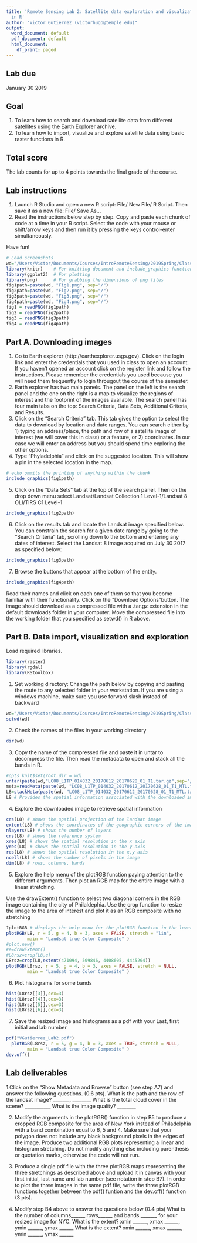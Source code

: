 ```yaml
---
title: 'Remote Sensing Lab 2: Satellite data exploration and visualization
  in R'
author: "Victor Gutierrez (victorhugo@temple.edu)"
output:
  word_document: default
  pdf_document: default
  html_document:
    df_print: paged
---
```


## Lab due
January 30 2019

## Goal
1.	To learn how to search and download satellite data from different satellites using the Earth Explorer archive.
2. To learn how to import, visualize and explore satellite data using basic raster functions in R.

## Total score
The lab counts for up to 4 points towards the final grade of the course.

## Lab instructions
1.	Launch R Studio and open a new R script: File/ New File/ R Script. Then save it as a new file: File/ Save As…
2.	Read the instructions below step by step. Copy and paste each chunk of code at a time in your R script. Select the code with your mouse or shift/arrow keys and then run it by pressing the keys control-enter simultaneously.

Have fun!

```r
# Load screenshots
wd="/Users/Victor/Documents/Courses/IntroRemoteSensing/2019Spring/Class2/LabMaterialsNTest"
library(knitr)    # For knitting document and include_graphics function
library(ggplot2)  # For plotting
library(png)      # For grabbing the dimensions of png files
fig1path=paste(wd, "Fig1.png", sep="/")
fig2path=paste(wd, "Fig2.png", sep="/")
fig3path=paste(wd, "Fig3.png", sep="/")
fig4path=paste(wd, "Fig4.png", sep="/")
fig1 = readPNG(fig1path)
fig2 = readPNG(fig2path)
fig3 = readPNG(fig3path)
fig4 = readPNG(fig4path)
```

## Part A. Downloading images
1.	Go to Earth explorer (http://earthexplorer.usgs.gov). Click on the login link and enter the credentials that you used in class to open an account. If you haven’t opened an account click on the register link and follow the instructions. Please remember the credentials you used because you will need them frequently to login througout the course of the semester.
2.	Earth explorer has two main panels. The panel on the left is the search panel and the one on the right is a map to visualize the regions of interest and the footprint of the images available. The search panel has four main tabs on the top: Search Criteria, Data Sets, Additional Criteria, and Results. 
3.	Click on the “Search Criteria” tab. This tab gives the option to select the data to download by location and date ranges. You can search either by 1) typing an address/place, the path and row of a satellite image of interest (we will cover this in class) or a feature, or 2) coordinates. In our case we will enter an address but you should spend time exploring the other options.
4.	Type “Phyladelphia” and click on the suggested location. This will show a pin in the selected location in the map.
```r
# echo ommits the printing of anything within the chunk 
include_graphics(fig1path)
```

5.	Click on the “Data Sets” tab at the top of the search panel. Then on the drop down menu select Landsat/Landsat Collection 1 Level-1/Landsat 8 OLI/TIRS C1 Level-1

```r
include_graphics(fig2path)
```

6. Click on the results tab and locate the Landsat image specified below. You can constrain the search for a given date range by going to the “Search Criteria” tab, scrolling down to the bottom and entering any dates of interest. Select the Landsat 8 image acquired on July 30 2017 as specified below:
```r
include_graphics(fig3path)
```

7.	Browse the buttons that appear at the bottom of the entity.
```r
include_graphics(fig4path)
```

Read their names and click on each one of them so that you become familiar with their functionality. Click on the “Download Options”button. The image should download as a compressed file with a .tar.gz extension in the default downloads folder in your computer. Move the compressed file into the working folder that you specified as setwd() in R above.

## Part B. Data import, visualization and exploration
Load required libraries.
```r
library(raster)
library(rgdal)
library(RStoolbox)
```
1. Set working directory: Change the path below by copying and pasting the route to any selected folder in your workstation. If you are using a windows machine, make sure you use forward slash instead of backward
```r
wd="/Users/Victor/Documents/Courses/IntroRemoteSensing/2019Spring/Class2/LabMaterialsNTest"
setwd(wd)
```

2. Check the names of the files in your working directory
```r
dir(wd)
```

3. Copy the name of the compressed file and paste it in untar to decompress the file. Then read the metadata to open and stack all the bands in R.
```r
#opts_knit$set(root.dir = wd)
untar(paste(wd,"LC08_L1TP_014032_20170612_20170628_01_T1.tar.gz",sep="/"))
meta=readMeta(paste(wd, "LC08_L1TP_014032_20170612_20170628_01_T1_MTL.txt", sep="/"))
L8=stackMeta(paste(wd, "LC08_L1TP_014032_20170612_20170628_01_T1_MTL.txt", sep="/"))
L8 # Provides the spatial information associated with the downloaded image.
```

4. Explore the downloaded image to retrieve spatial information
```r
crs(L8) # shows the spatial projection of the landsat image
extent(L8) # shows the coordinates of the geographic corners of the image
nlayers(L8) # shows the number of layers
crs(L8) # shows the reference system
xres(L8) # shows the spatial resolution in the x axis
yres(L8) # shows the spatial resolution in the y axis
res(L8) # shows the spatial resolution in the x,y axis
ncell(L8) # shows the number of pixels in the image
dim(L8) # rows, columns, bands
```

5. Explore the help menu of the plotRGB function paying attention to the different arguments. Then plot an RGB map for the entire image with a linear stretching. 

Use the drawExtent() function to select two diagonal corners in the RGB image containing the city of Philaldephia. Use the crop function to resize the image to the area of interest and plot it as an RGB composite with no stretching
```r
?plotRGB # displays the help menu for the plotRGB function in the lower right panel of RStudio.
plotRGB(L8, r = 5, g = 4, b = 3, axes = FALSE, stretch = "lin",
        main = "Landsat true Color Composite" )
#plot.new()
#e=drawExtent()
#L8rsz=crop(L8,e)
L8rsz=crop(L8,extent(471094, 509846, 4408605, 4445204))
plotRGB(L8rsz, r = 5, g = 4, b = 3, axes = FALSE, stretch = NULL,
        main = "Landsat true Color Composite" )
```

6. Plot histograms for some bands
```r
hist(L8rsz[[3]],cex=3)
hist(L8rsz[[4]],cex=3)
hist(L8rsz[[5]],cex=3)
hist(L8rsz[[6]],cex=3)
```

7. Save the resized image and histograms as a pdf with your Last, first initial and lab number
```r
pdf("VGutierrez_Lab2.pdf")
  plotRGB(L8rsz, r = 5, g = 4, b = 3, axes = TRUE, stretch = NULL,
        main = "Landsat true Color Composite" )
dev.off()
```

## Lab deliverables
1.Click on the “Show Metadata and Browse” button (see step A7) and answer the following questions. (0.6 pts).
What is the path and the row of the landsat image? _______, ________ 
What is the total cloud cover in the scene? ___________ 
What is the image quality? ________ 

2. Modify the arguments in the plotRGB() function in step B5 to produce a cropped RGB composite for the area of New York instead of Philadelphia with a band combination equal to 6, 5 and 4. Make sure that your polygon does not include any black background pixels in the edges of the image. Produce two additional RGB plots representing a linear and histogram stretching. Do not modify anything else including parenthesis or quotation marks, otherwise the code will not run. 
3. Produce a single pdf file with the three plotRGB maps representing the three stretchings as described above and upload it in canvas with your first initial, last name and lab number (see notation in step B7). In order to plot the three images in the same pdf file, write the three plotRGB functions together between the pdf() funtion and the dev.off() function (3 pts). 

4. Modify step B4 above to answer the questions below (0.4 pts)
What is the number of columns______ rows______ and bands _______ for your resized image for NYC.
What is the extent? xmin ______, xmax ______, ymin ______, ymax ______
What is the extent? xmin ______, xmax ______, ymin ______, ymax ______



